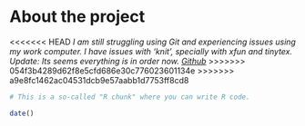 
# About the project

<<<<<<< HEAD
*I am still struggling using Git and experiencing issues using my work computer.  I have issues with 'knit', specially with xfun and tinytex.  Update: Its seems everything is in order now.   [Github](https://github.com/IrisOrizar/IODS-project)*
>>>>>>> 054f3b4289d62f8e5cfd686e30c776023601134e
>>>>>>> a9e8fc1462ac04531dcb9e57aabb1d7753ff8cd8

```r
# This is a so-called "R chunk" where you can write R code.

date()

```


